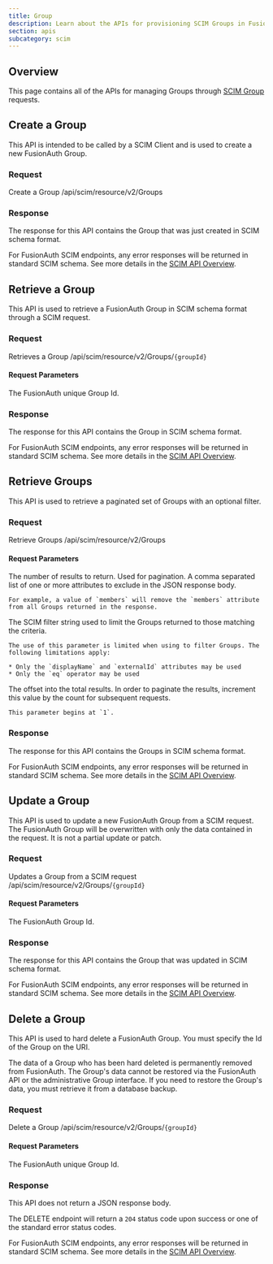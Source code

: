 ```yaml
---
title: Group
description: Learn about the APIs for provisioning SCIM Groups in FusionAuth using a SCIM Client.
section: apis
subcategory: scim
---
```


<EnterpriseEditionBlurb />

## Overview

This page contains all of the APIs for managing Groups through [SCIM Group](https://datatracker.ietf.org/doc/html/rfc7643#section-4.2) requests.

## Create a Group

This API is intended to be called by a SCIM Client and is used to create a new FusionAuth Group.

### Request

<APIAuthentication icon="passport-red">Create a Group</APIAuthentication>
<APIURI method="POST">/api/scim/resource/v2/Groups</APIURI>

<ScimGroupRequestBody http_method="POST" />

### Response

The response for this API contains the Group that was just created in SCIM schema format.

<ScimResponseCodes never_missing />

For FusionAuth SCIM endpoints, any error responses will be returned in standard SCIM schema. See more details in the [SCIM API Overview](/docs/apis/scim/).

<ScimGroupResponseBody />

## Retrieve a Group

This API is used to retrieve a FusionAuth Group in SCIM schema format through a SCIM request.

### Request

<APIAuthentication icon="passport-red">Retrieves a Group</APIAuthentication>
<APIURI method="GET">/api/scim/resource/v2/Groups/`{groupId}`</APIURI>

#### Request Parameters

<APIBlock>
  <APIField name="groupId" type="UUID" optional>
    The FusionAuth unique Group Id.
  </APIField>
</APIBlock>

### Response

The response for this API contains the Group in SCIM schema format.

<ScimResponseCodes />

For FusionAuth SCIM endpoints, any error responses will be returned in standard SCIM schema. See more details in the [SCIM API Overview](/docs/apis/scim/).

<ScimGroupResponseBody />

## Retrieve Groups

This API is used to retrieve a paginated set of Groups with an optional filter.

### Request

<APIAuthentication icon="passport-red">Retrieve Groups</APIAuthentication>
<APIURI method="GET">/api/scim/resource/v2/Groups</APIURI>

#### Request Parameters

<APIBlock>
  <APIField name="count" type="Integer" optional>
    The number of results to return. Used for pagination.
  </APIField>
  <APIField name="excludedAttributes" type="String" optional since="1.39.0">
    A comma separated list of one or more attributes to exclude in the JSON response body.

    For example, a value of `members` will remove the `members` attribute from all Groups returned in the response.
  </APIField>
  <APIField name="filter" type="String" optional since="1.39.0">
    The SCIM filter string used to limit the Groups returned to those matching the criteria.

    The use of this parameter is limited when using to filter Groups. The following limitations apply:

    * Only the `displayName` and `externalId` attributes may be used
    * Only the `eq` operator may be used
  </APIField>
  <APIField name="startIndex" type="Integer" optional>
    The offset into the total results. In order to paginate the results, increment this value by the <InlineField>count</InlineField> for subsequent requests.

    This parameter begins at `1`.
  </APIField>
</APIBlock>

### Response

The response for this API contains the Groups in SCIM schema format.

<ScimResponseCodes />

For FusionAuth SCIM endpoints, any error responses will be returned in standard SCIM schema. See more details in the [SCIM API Overview](/docs/apis/scim/).

<ScimGroupListResponseBody />

## Update a Group

This API is used to update a new FusionAuth Group from a SCIM request. The FusionAuth Group will be overwritten with only the data contained in the request. It is not a partial update or patch.

### Request

<APIAuthentication icon="passport-red">Updates a Group from a SCIM request</APIAuthentication>
<APIURI method="PUT">/api/scim/resource/v2/Groups/`{groupId}`</APIURI>

#### Request Parameters

<APIBlock>
  <APIField name="groupId" type="UUID" optional>
    The FusionAuth Group Id.
  </APIField>
</APIBlock>

<ScimGroupRequestBody http_method="PUT" />

### Response

The response for this API contains the Group that was updated in SCIM schema format.

<ScimResponseCodes />

For FusionAuth SCIM endpoints, any error responses will be returned in standard SCIM schema. See more details in the [SCIM API Overview](/docs/apis/scim/).

<ScimGroupResponseBody />

## Delete a Group

This API is used to hard delete a FusionAuth Group. You must specify the Id of the Group on the URI.

The data of a Group who has been hard deleted is permanently removed from FusionAuth. The Group's data cannot be restored via the FusionAuth API or the administrative Group interface. If you need to restore the Group's data, you must retrieve it from a database backup.

### Request

<APIAuthentication icon="passport-red">Delete a Group</APIAuthentication>
<APIURI method="DELETE">/api/scim/resource/v2/Groups/`{groupId}`</APIURI>

#### Request Parameters

<APIBlock>
  <APIField name="groupId" type="UUID">
    The FusionAuth unique Group Id.
  </APIField>
</APIBlock>

### Response

This API does not return a JSON response body.

The DELETE endpoint will return a `204` status code upon success or one of the standard error status codes.

<ScimResponseCodes is_delete />

For FusionAuth SCIM endpoints, any error responses will be returned in standard SCIM schema. See more details in the [SCIM API Overview](/docs/apis/scim/).



